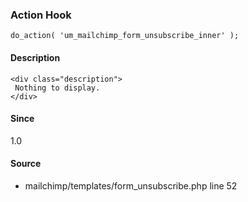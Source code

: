 
<UMBreadCrumb type="action"/>

### Action Hook    
    
```
do_action( 'um_mailchimp_form_unsubscribe_inner' );
```

#### Description
    <div class="description">
     Nothing to display.
    </div>

#### Since
<div class="description">
1.0
</div>

#### Source
  - <Link href="https://github.com/ultimatemember/mailchimp/tree/2.4.0/templates/form_unsubscribe.php#L52">mailchimp/templates/form_unsubscribe.php</Link> <Link href="https://github.com/ultimatemember/mailchimp/tree/2.4.0/templates/form_unsubscribe.php#L52">line 52</Link>

